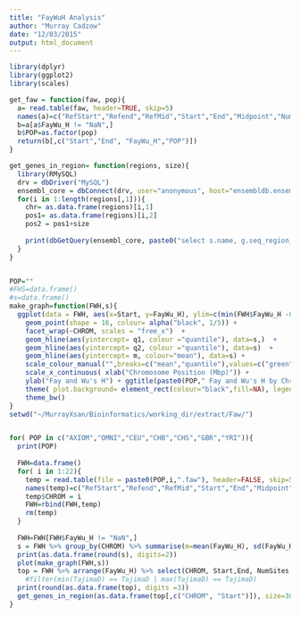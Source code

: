 ```yaml
---
title: "FayWuH Analysis"
author: "Murray Cadzow"
date: "12/03/2015"
output: html_document
---
```


```r
library(dplyr)
library(ggplot2)
library(scales)

get_faw = function(faw, pop){
  a= read.table(faw, header=TRUE, skip=5)
  names(a)=c("RefStart","Refend","RefMid","Start","End","Midpoint","NumSites","Missing","S","Eta","Eta_E","Pi","FuLi_D","FuLi_F","FayWu_H")
  b=a[a$FayWu_H != "NaN",]
  b$POP=as.factor(pop)
  return(b[,c("Start","End", "FayWu_H","POP")])
}

get_genes_in_region= function(regions, size){
  library(RMySQL)
  drv = dbDriver("MySQL")
  ensembl_core = dbConnect(drv, user="anonymous", host="ensembldb.ensembl.org", dbname="homo_sapiens_core_75_37", password="")
  for(i in 1:length(regions[,1])){
    chr= as.data.frame(regions)[i,1]
    pos1= as.data.frame(regions)[i,2]
    pos2 = pos1+size
    
    print(dbGetQuery(ensembl_core, paste0("select s.name, g.seq_region_start, g.seq_region_end, x.display_label, s.coord_system_id from  gene g, seq_region s, xref x where s.name =", chr, " AND (", pos1 ," > g.seq_region_start AND ",pos2,"  < g.seq_region_end OR ",pos1," BETWEEN g.seq_region_start AND g.seq_region_end OR ",pos2," BETWEEN g.seq_region_start AND g.seq_region_end)  AND g.display_xref_id = x.xref_id group by x.display_label AND s.seq_region_id = g.seq_region_id order by s.name *1, g.seq_region_start")))
  }
}


POP=""
#FHS=data.frame()
#s=data.frame()
make_graph=function(FWH,s){
  ggplot(data = FWH, aes(x=Start, y=FayWu_H), ylim=c(min(FWH$FayWu_H -0.5), max(FWH$FayWu_H + 0.5)))  + 
    geom_point(shape = 16, colour= alpha("black", 1/5)) + 
    facet_wrap(~CHROM, scales = "free_x")  + 
    geom_hline(aes(yintercept= q1, colour ="quantile"), data=s,)  + 
    geom_hline(aes(yintercept= q2, colour ="quantile"), data=s)  +
    geom_hline(aes(yintercept= m, colour="mean"), data=s) + 
    scale_colour_manual("",breaks=c("mean","quantile"),values=c("green","red")) + 
    scale_x_continuous( xlab("Chromosome Position (Mbp)")) + 
    ylab("Fay and Wu's H") + ggtitle(paste0(POP," Fay and Wu's H by Chromosome")) + 
    theme( plot.background= element_rect(colour="black",fill=NA), legend.position= c(0.75, 0.12)) + 
    theme_bw()
}
setwd("~/MurrayXsan/Bioinformatics/working_dir/extract/Faw/")


for( POP in c("AXIOM","OMNI","CEU","CHB","CHS","GBR","YRI")){
  print(POP)
  
  FWH=data.frame()
  for( i in 1:22){
    temp = read.table(file = paste0(POP,i,".faw"), header=FALSE, skip=5)
    names(temp)=c("RefStart","Refend","RefMid","Start","End","Midpoint","NumSites","Missing","S","Eta","Eta_E","Pi","FuLi_D","FuLi_F","FayWu_H")
    temp$CHROM = i
    FWH=rbind(FWH,temp)
    rm(temp)
  }
  
  FWH=FWH[FWH$FayWu_H != "NaN",]
  s = FWH %>% group_by(CHROM) %>% summarise(m=mean(FayWu_H), sd(FayWu_H), min(FayWu_H), max(FayWu_H), q1 = quantile(FayWu_H, 0.01), q2 = quantile(FayWu_H, 0.99))
  print(as.data.frame(round(s), digits=2))
  plot(make_graph(FWH,s))
  top = FWH %>% arrange(FayWu_H) %>% select(CHROM, Start,End, NumSites, FayWu_H) %>% head(n=10)
    #filter(min(TajimaD) == TajimaD | max(TajimaD) == TajimaD) 
  print(round(as.data.frame(top), digits =3))
  get_genes_in_region(as.data.frame(top[,c("CHROM", "Start")]), size=30000)
}

```
